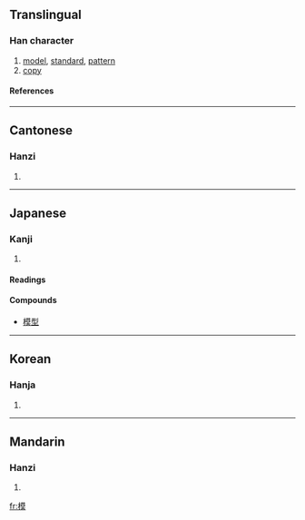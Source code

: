 ==Translingual==
===Han character===
{{Han char|rn=75|rad=木|as=11|sn=15|four=4493<sub>4</sub>|canj=木廿日大 (DTAK)}}
# [[model]], [[standard]], [[pattern]]
# [[copy]]
====References====
{{Han ref|kx=0551.020|dkj=15453|dj=0939.030|hdz=21261.090|uh=6A21|ud=27169|bh=BCD2|bd=48338}}

----
==Cantonese==
===Hanzi===
{{yue-hanzi|jyut=|y=mou4}}
# {{defn|Cantonese}}

----
==Japanese==
===Kanji===
{{ja-kanji|grade=6|rs=木11}}
# {{defn|Japanese}} 
====Readings====
{{ja-readings|on=[[も]] (mo), [[ぼ]] (bo)|kun=[[かた]] (kata), [[のっとる]] (nottoru)}}
====Compounds====
*[[模型]]

----

==Korean==
===Hanja===
{{ko-hanja|hangeul=[[모]]|eumhun=|rv=mo|mr=mo|y=mo}}
# {{defn|Korean}}

----
==Mandarin==
===Hanzi===
{{cmn-hanzi|pin=[[mó]] (mo2), [[mú]] (mu2)|wg=mo<sup>2</sup>, mu<sup>2</sup>}}
# {{defn|Mandarin}}

[[fr:模]]